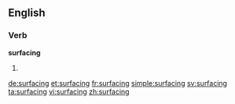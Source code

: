 ==English==

===Verb===
'''surfacing'''

# {{present participle of|surface}}

[[de:surfacing]]
[[et:surfacing]]
[[fr:surfacing]]
[[simple:surfacing]]
[[sv:surfacing]]
[[ta:surfacing]]
[[vi:surfacing]]
[[zh:surfacing]]